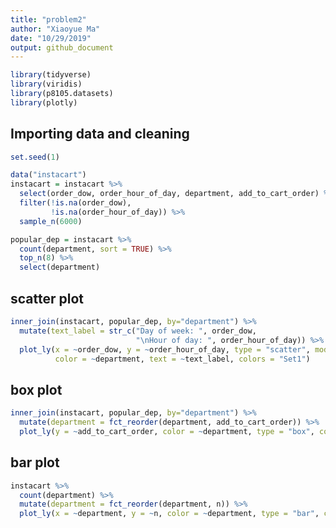 ```yaml
---
title: "problem2"
author: "Xiaoyue Ma"
date: "10/29/2019"
output: github_document
---
```


```r
library(tidyverse)
library(viridis)
library(p8105.datasets)
library(plotly)
```

## Importing data and cleaning

```r
set.seed(1)

data("instacart")
instacart = instacart %>%
  select(order_dow, order_hour_of_day, department, add_to_cart_order) %>%
  filter(!is.na(order_dow),
         !is.na(order_hour_of_day)) %>%
  sample_n(6000)

popular_dep = instacart %>%
  count(department, sort = TRUE) %>%
  top_n(8) %>%
  select(department)
```

## scatter plot

```r
inner_join(instacart, popular_dep, by="department") %>%
  mutate(text_label = str_c("Day of week: ", order_dow, 
                            "\nHour of day: ", order_hour_of_day)) %>%
  plot_ly(x = ~order_dow, y = ~order_hour_of_day, type = "scatter", mode = "markers",
          color = ~department, text = ~text_label, colors = "Set1")
```

## box plot

```r
inner_join(instacart, popular_dep, by="department") %>%
  mutate(department = fct_reorder(department, add_to_cart_order)) %>%
  plot_ly(y = ~add_to_cart_order, color = ~department, type = "box", colors = "Set2")
```

## bar plot

```r
instacart %>% 
  count(department) %>% 
  mutate(department = fct_reorder(department, n)) %>% 
  plot_ly(x = ~department, y = ~n, color = ~department, type = "bar", colors = "Set3")
```

